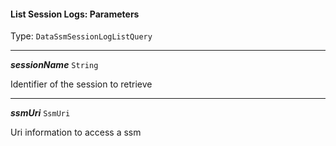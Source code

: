 


#### List Session Logs: Parameters

Type: `DataSsmSessionLogListQuery`

---

***sessionName*** `String`

Identifier of the session to retrieve



---

***ssmUri*** `SsmUri`

Uri information to access a ssm


